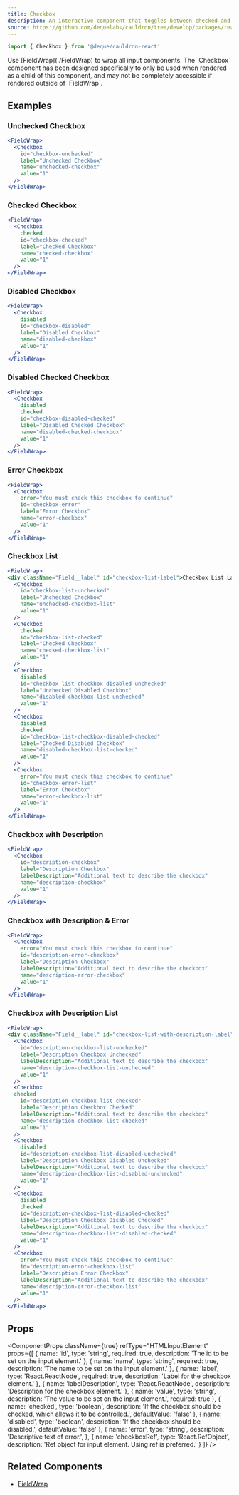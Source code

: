 ```yaml
---
title: Checkbox
description: An interactive component that toggles between checked and unchecked states.
source: https://github.com/dequelabs/cauldron/tree/develop/packages/react/src/components/Checkbox/index.tsx
---
```



```js
import { Checkbox } from '@deque/cauldron-react'
```

<Note>
  Use [FieldWrap](./FieldWrap) to wrap all input components. The `Checkbox` component has been designed specifically to only be used when rendered as a child of this component, and may not be completely accessible if rendered outside of `FieldWrap`.
</Note>

## Examples

### Unchecked Checkbox

```jsx example
<FieldWrap>
  <Checkbox
    id="checkbox-unchecked"
    label="Unchecked Checkbox"
    name="unchecked-checkbox"
    value="1"
  />
</FieldWrap>
```

### Checked Checkbox

```jsx example
<FieldWrap>
  <Checkbox
    checked
    id="checkbox-checked"
    label="Checked Checkbox"
    name="checked-checkbox"
    value="1"
  />
</FieldWrap>
```

### Disabled Checkbox

```jsx example
<FieldWrap>
  <Checkbox
    disabled
    id="checkbox-disabled"
    label="Disabled Checkbox"
    name="disabled-checkbox"
    value="1"
  />
</FieldWrap>
```

### Disabled Checked Checkbox

```jsx example
<FieldWrap>
  <Checkbox
    disabled
    checked
    id="checkbox-disabled-checked"
    label="Disabled Checked Checkbox"
    name="disabled-checked-checkbox"
    value="1"
  />
</FieldWrap>
```

### Error Checkbox

```jsx example
<FieldWrap>
  <Checkbox
    error="You must check this checkbox to continue"
    id="checkbox-error"
    label="Error Checkbox"
    name="error-checkbox"
    value="1"
  />
</FieldWrap>
```

### Checkbox List

```jsx example
<FieldWrap>
<div className="Field__label" id="checkbox-list-label">Checkbox List Label</div>
  <Checkbox
    id="checkbox-list-unchecked"
    label="Unchecked Checkbox"
    name="unchecked-checkbox-list"
    value="1"
  />
  <Checkbox
    checked
    id="checkbox-list-checked"
    label="Checked Checkbox"
    name="checked-checkbox-list"
    value="1"
  />
  <Checkbox
    disabled
    id="checkbox-list-checkbox-disabled-unchecked"
    label="Unchecked Disabled Checkbox"
    name="disabled-checkbox-list-unchecked"
    value="1"
  />
  <Checkbox
    disabled
    checked
    id="checkbox-list-checkbox-disabled-checked"
    label="Checked Disabled Checkbox"
    name="disabled-checkbox-list-checked"
    value="1"
  />
  <Checkbox
    error="You must check this checkbox to continue"
    id="checkbox-error-list"
    label="Error Checkbox"
    name="error-checkbox-list"
    value="1"
  />
</FieldWrap>
```

### Checkbox with Description

```jsx example
<FieldWrap>
  <Checkbox
    id="description-checkbox"
    label="Description Checkbox"
    labelDescription="Additional text to describe the checkbox"
    name="description-checkbox"
    value="1"
  />
</FieldWrap>
```

### Checkbox with Description & Error

```jsx example
<FieldWrap>
  <Checkbox
    error="You must check this checkbox to continue"
    id="description-error-checkbox"
    label="Description Checkbox"
    labelDescription="Additional text to describe the checkbox"
    name="description-error-checkbox"
    value="1"
  />
</FieldWrap>
```

### Checkbox with Description List

```jsx example
<FieldWrap>
<div className="Field__label" id="checkbox-list-with-description-label">Checkbox with Description List Label</div>
  <Checkbox
    id="description-checkbox-list-unchecked"
    label="Description Checkbox Unchecked"
    labelDescription="Additional text to describe the checkbox"
    name="description-checkbox-list-unchecked"
    value="1"
  />
  <Checkbox
  checked
    id="description-checkbox-list-checked"
    label="Description Checkbox Checked"
    labelDescription="Additional text to describe the checkbox"
    name="description-checkbox-list-checked"
    value="1"
  />
  <Checkbox
    disabled
    id="description-checkbox-list-disabled-unchecked"
    label="Description Checkbox Disabled Unchecked"
    labelDescription="Additional text to describe the checkbox"
    name="description-checkbox-list-disabled-unchecked"
    value="1"
  />
  <Checkbox
    disabled
    checked
    id="description-checkbox-list-disabled-checked"
    label="Description Checkbox Disabled Checked"
    labelDescription="Additional text to describe the checkbox"
    name="description-checkbox-list-disabled-checked"
    value="1"
  />
  <Checkbox
    error="You must check this checkbox to continue"
    id="description-error-checkbox-list"
    label="Description Error Checkbox"
    labelDescription="Additional text to describe the checkbox"
    name="description-error-checkbox-list"
    value="1"
  />
</FieldWrap>
```

## Props

<ComponentProps
  className={true}
  refType="HTMLInputElement"
  props={[
    {
      name: 'id',
      type: 'string',
      required: true,
      description: 'The id to be set on the input element.'
    },
    {
      name: 'name',
      type: 'string',
      required: true,
      description: 'The name to be set on the input element.'
    },
    {
      name: 'label',
      type: 'React.ReactNode',
      required: true,
      description: 'Label for the checkbox element.'
    },
    {
      name: 'labelDescription',
      type: 'React.ReactNode',
      description: 'Description for the checkbox element.'
    },
    {
      name: 'value',
      type: 'string',
      description: 'The value to be set on the input element.',
      required: true
    },
    {
      name: 'checked',
      type: 'boolean',
      description: 'If the checkbox should be checked, which allows it to be controlled.',
      defaultValue: 'false'
    },
    {
      name: 'disabled',
      type: 'boolean',
      description: 'If the checkbox should be disabled.',
      defaultValue: 'false'
    },
    {
      name: 'error',
      type: 'string',
      description: 'Descriptive text of error.',
    },
    {
      name: 'checkboxRef',
      type: 'React.RefObject<HTMLInputElement>',
      description: 'Ref object for input element. Using ref is preferred.'
    }
  ]}
/>

## Related Components

- [FieldWrap](./FieldWrap)
